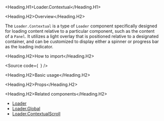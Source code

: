 

<Meta of={Stories} />

<Heading.H1>Loader.Contextual</Heading.H1>

<Heading.H2>Overview</Heading.H2>

The `Loader.Contextual` is a type of `Loader` component specifically designed for loading content relative to a particular component, such as the content of a `Panel`.
It utilizes a light overlay that is positioned relative to a designated container, and can be customized to display either a spinner or progress bar as the loading indicator.

<Heading.H2>How to import</Heading.H2>

<Source
  code={`
`}
/>

<Heading.H2>Basic usage</Heading.H2>

<Canvas of={Stories.Base} />

<Heading.H2>Props</Heading.H2>

<ArgTypes of={Stories} />

<Heading.H2>Related components</Heading.H2>

- [Loader](?path=/docs/components-core-feedback-loader--docs)
- [Loader.Global](?path=/story/components-core-feedback-loader-globalloader--docs)
- [Loader.ContextualScroll](?path=/docs/components-core-feedback-loader-contextualscrollloader--docs)
